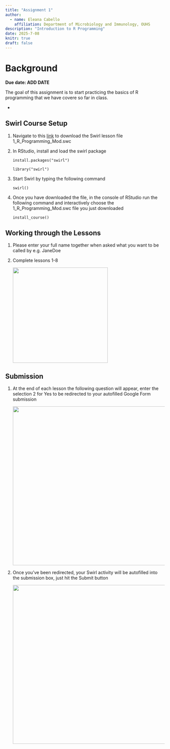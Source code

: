 ```yaml
---
title: "Assignment 1"
author: 
  - name: Eleana Cabello
    affiliation: Department of Microbiology and Immunology, OUHS
description: "Introduction to R Programming"
date: 2025-7-08
knitr: true
draft: false
---
```


# Background

**Due date: ADD DATE**

The goal of this assignment is to start practicing the basics of R programming that we have covere so far in class. 

- 

## Swirl Course Setup

1. Navigate to this [link](https://github.com/lindsaynhayes/introR2025/tree/main/swirl) to download the Swirl lesson file 1_R_Programming_Mod.swc

2.  In RStudio, install and load the swirl package

    `install.packages("swirl")`

    `library("swirl")`

3. Start Swirl by typing the following command

    `swirl()`


4. Once you have downloaded the file, in the console of RStudio run the following command and interactively choose the 1_R_Programming_Mod.swc file you just downloaded

    `install_course()`

## Working through the Lessons 

1. Please enter your full name together when asked what you want to be called by e.g. JaneDoe

2. Complete lessons 1-8

    ![](../../images/L02/index_L02/list_of_swirl_lessons.png){width=300}

## Submission

1. At the end of each lesson the following question will appear, enter the selection 2 for Yes to be redirected to your autofilled Google Form submission

    ![](../../images/L02/index_L02/google_form_redirect.png){width=500}
    
2. Once you've been redirected, your Swirl activity will be autofilled into the submission box, just hit the Submit button

    ![](../../images/L02/index_L02/google_form_submission.png){width=500}

